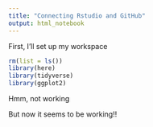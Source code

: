 ```yaml
---
title: "Connecting Rstudio and GitHub"
output: html_notebook
---
```



First, I'll set up my workspace
```r
rm(list = ls())
library(here)
library(tidyverse)
library(ggplot2)
```


Hmm, not working

But now it seems to be working!!
